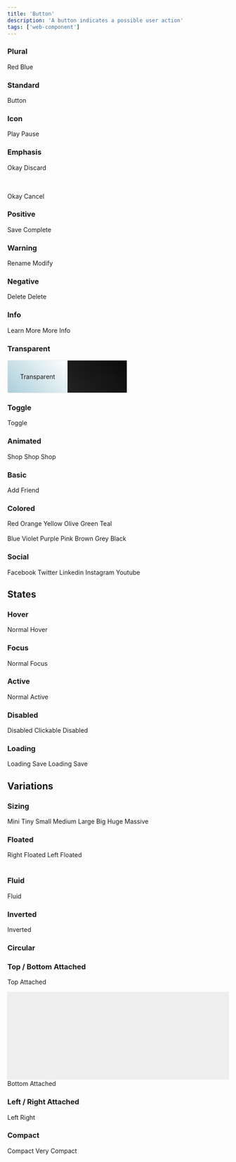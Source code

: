 ```yaml
---
title: 'Button'
description: 'A button indicates a possible user action'
tags: ['web-component']
---
```


### Plural
<UIButtons client:load large red>
  <UIButton client:load>Red</UIButton>
  <UIButton client:load blue>Blue</UIButton>
</UIButtons>

### Standard

<UIButton client:load>Button</UIButton>

### Icon

<UIButton client:load icon="play">Play</UIButton>
<UIButton client:load icon="pause">Pause</UIButton>

<UIButton client:load icon="play"></UIButton>
<UIButton client:load icon="pause"></UIButton>

### Emphasis

<UIButton client:load primary>Okay</UIButton>
<UIButton client:load>Discard</UIButton>

<br/><br/>
<UIButton client:load secondary>Okay</UIButton>
<UIButton client:load>Cancel</UIButton>


### Positive

<UIButton client:load positive>Save</UIButton>
<UIButton client:load subtle-positive icon="check">Complete</UIButton>

### Warning

<UIButton client:load warning>Rename</UIButton>
<UIButton client:load subtle-warning icon="edit">Modify</UIButton>

### Negative

<UIButton client:load negative>Delete</UIButton>
<UIButton client:load subtle-negative icon="alert circle">Delete</UIButton>

### Info

<UIButton client:load info>Learn More</UIButton>
<UIButton client:load subtle-info icon="info">More Info</UIButton>

### Transparent

<div style="display: inline-flex;border-radius: 3px; border: 1px solid #EAEAEA;">
  <div style="
    background-image: linear-gradient(45deg, #aaced9, #FFFFFF);
    padding:2em;">
    <UIButton client:load transparent>Transparent</UIButton>
  </div>
  <div style="
    background-image: linear-gradient(45deg, #232323, #0A0A0A);
    padding:2em;">
    <UIButton client:load inverted transparent>Transparent</UIButton>
  </div>
</div>

### Toggle
<UIButton client:load toggle>Toggle</UIButton>


### Animated
<UIButton client:load animated>
  <span slot="visible">
    <ui-icon icon="shopping cart"></ui-icon>
  </span>
  <span slot="hidden">Shop</span>
</UIButton>

<UIButton client:load vertical-animated>
  <span slot="visible">
    <ui-icon icon="shopping cart"></ui-icon>
  </span>
  <span slot="hidden">Shop</span>
</UIButton>

<UIButton client:load fade-animated>
  <span slot="visible">
    <ui-icon icon="shopping cart"></ui-icon>
  </span>
  <span slot="hidden">Shop</span>
</UIButton>

### Basic
<UIButton client:load basic icon="user">Add Friend</UIButton>

### Colored
<UIButton client:load red>Red</UIButton>
<UIButton client:load orange>Orange</UIButton>
<UIButton client:load yellow>Yellow</UIButton>
<UIButton client:load olive>Olive</UIButton>
<UIButton client:load green>Green</UIButton>
<UIButton client:load teal>Teal</UIButton>
<br/><br/>
<UIButton client:load blue>Blue</UIButton>
<UIButton client:load violet>Violet</UIButton>
<UIButton client:load purple>Purple</UIButton>
<UIButton client:load pink>Pink</UIButton>
<UIButton client:load brown>Brown</UIButton>
<UIButton client:load grey>Grey</UIButton>
<UIButton client:load black>Black</UIButton>

### Social
<UIButton client:load icon="facebook" facebook>Facebook</UIButton>
<UIButton client:load icon="twitter" twitter>Twitter</UIButton>
<UIButton client:load icon="linkedin" linkedin>Linkedin</UIButton>
<UIButton client:load icon="instagram" instagram>Instagram</UIButton>
<UIButton client:load icon="youtube" youtube>Youtube</UIButton>

## States

### Hover
<UIButton client:load>Normal</UIButton>
<UIButton client:load hover>Hover</UIButton>

### Focus
<UIButton client:load>Normal</UIButton>
<UIButton client:load focus>Focus</UIButton>

### Active
<UIButton client:load>Normal</UIButton>
<UIButton client:load active>Active</UIButton>

### Disabled
<UIButton client:load disabled>Disabled</UIButton>
<UIButton client:load clickable-disabled>Clickable Disabled</UIButton>

### Loading
<UIButton client:load loading>Loading</UIButton>
<UIButton client:load loading icon="save">Save</UIButton>
<UIButton client:load primary loading>Loading</UIButton>
<UIButton client:load primary loading icon="save">Save</UIButton>

## Variations

### Sizing

<UIButton client:load mini>Mini</UIButton>
<UIButton client:load tiny>Tiny</UIButton>
<UIButton client:load small>Small</UIButton>
<UIButton client:load>Medium</UIButton>
<UIButton client:load large>Large</UIButton>
<UIButton client:load big>Big</UIButton>
<UIButton client:load huge>Huge</UIButton>
<UIButton client:load massive>Massive</UIButton>

### Floated
<UIButton client:load right-floated>Right Floated</UIButton>
<UIButton client:load left-floated>Left Floated</UIButton>
<br/> <br />

### Fluid
<UIButton client:load fluid>Fluid</UIButton>

### Inverted
<UIButton client:load inverted>Inverted</UIButton>

### Circular
<UIButton client:load circular icon="plus"></UIButton>

### Top / Bottom Attached
<UIButton client:load top-attached>Top Attached</UIButton>
<div style="
    border-left: 1px solid var(--border-color);
    height: 200px;
    background-color: #EEE;
    border-right: 1px solid var(--border-color);
    margin: 0px -1px;"></div>
<UIButton client:load bottom-attached>Bottom Attached</UIButton>

### Left / Right Attached

<UIButton client:load left-attached>Left</UIButton>
<UIButton client:load right-attached>Right</UIButton>

### Compact

<UIButton client:load compact>Compact</UIButton>
<UIButton client:load very-compact>Very Compact</UIButton>
